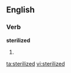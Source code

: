 
==English==

===Verb===
'''sterilized'''

# {{past of|[[sterilize]]}}

[[ta:sterilized]]
[[vi:sterilized]]